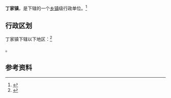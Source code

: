 {{中国乡级行政区|61/04/28/103/000}}

'''丁家镇'''，是{{PRC admin/fullname|61/04/28/103/000|3}}下辖的一个[[乡镇|乡镇]]级行政单位。<ref>{{PRC admin/ref sgc|{{PRC admin/parent|61/04/28/103/000}}}}</ref>

== 行政区划 ==

丁家镇下辖以下地区：<ref>{{PRC admin/ref sgc|61/04/28/103/000}}</ref>

{{PRC admin/children|61/04/28/103/000}}。

== 参考资料 ==

{{reflist}}

{{PRC admin/navcat|61/04/28/103/000}}
{{陕西行政区划小作品}}